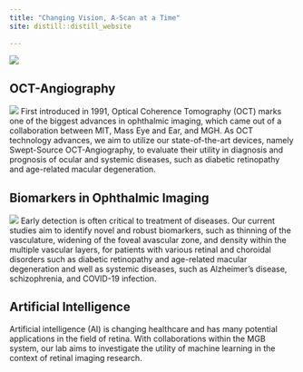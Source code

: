 ```yaml
---
title: "Changing Vision, A-Scan at a Time"
site: distill::distill_website
  
---
```

<script src="js/for_toc.js"></script>

<img src="images/homepage-lab.png"> 

## OCT-Angiography

:::float-right-gang
<img src="images/homepage-lab2.png"> 
First introduced in 1991, Optical Coherence Tomography (OCT) marks one of the biggest advances in ophthalmic imaging, which came out of a collaboration between MIT, Mass Eye and Ear, and MGH. As OCT technology advances, we aim to utilize our state-of-the-art devices, namely Swept-Source OCT-Angiography, to evaluate their utility in diagnosis and prognosis of ocular and systemic diseases, such as diabetic retinopathy and age-related macular degeneration. 
:::

## Biomarkers in Ophthalmic Imaging

:::float-left-gang
<img src="images/homepage-lab3.png">
Early detection is often critical to treatment of diseases. Our current studies aim to identify novel and robust biomarkers, such as thinning of the vasculature, widening of the foveal avascular zone, and density within the multiple vascular layers, for patients with various retinal and choroidal disorders such as diabetic retinopathy and age-related macular degeneration and well as systemic diseases, such as Alzheimer’s disease, schizophrenia, and COVID-19 infection. 
:::

## Artificial Intelligence

Artificial intelligence (AI) is changing healthcare and has many potential applications in the field of retina. With collaborations within the MGB system, our lab aims to investigate the utility of machine learning in the context of retinal imaging research.
